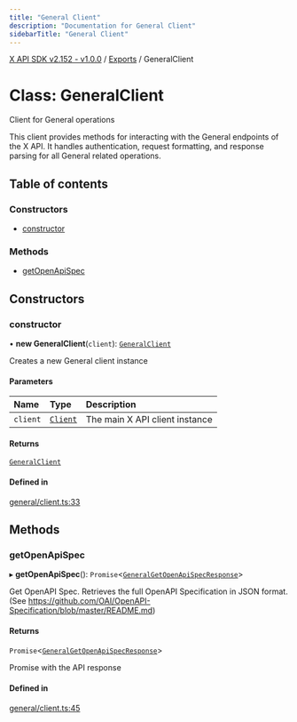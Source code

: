 ```yaml
---
title: "General Client"
description: "Documentation for General Client"
sidebarTitle: "General Client"
---
```


[X API SDK v2.152 - v1.0.0](../README.md) / [Exports](../modules.md) / GeneralClient

# Class: GeneralClient

Client for General operations

This client provides methods for interacting with the General endpoints
of the X API. It handles authentication, request formatting, and response
parsing for all General related operations.

## Table of contents

### Constructors

- [constructor](GeneralClient.md#constructor)

### Methods

- [getOpenApiSpec](GeneralClient.md#getopenapispec)

## Constructors

### constructor

• **new GeneralClient**(`client`): [`GeneralClient`](GeneralClient.md)

Creates a new General client instance

#### Parameters

| Name | Type | Description |
| :------ | :------ | :------ |
| `client` | [`Client`](Client.md) | The main X API client instance |

#### Returns

[`GeneralClient`](GeneralClient.md)

#### Defined in

[general/client.ts:33](https://github.com/xdevplatform/xdk/blob/ad4172ef5f68f089e0f077a190b271016dd35bf7/xdk/typescript/src/general/client.ts#L33)

## Methods

### getOpenApiSpec

▸ **getOpenApiSpec**(): `Promise`\<[`GeneralGetOpenApiSpecResponse`](../interfaces/GeneralGetOpenApiSpecResponse.md)\>

Get OpenAPI Spec.
Retrieves the full OpenAPI Specification in JSON format. (See https://github.com/OAI/OpenAPI-Specification/blob/master/README.md)

#### Returns

`Promise`\<[`GeneralGetOpenApiSpecResponse`](../interfaces/GeneralGetOpenApiSpecResponse.md)\>

Promise with the API response

#### Defined in

[general/client.ts:45](https://github.com/xdevplatform/xdk/blob/ad4172ef5f68f089e0f077a190b271016dd35bf7/xdk/typescript/src/general/client.ts#L45)
